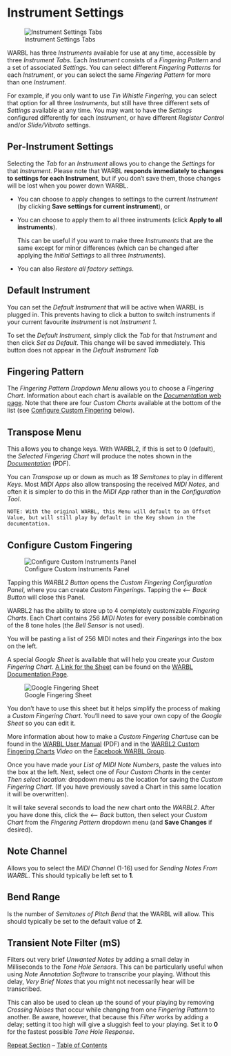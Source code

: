 # Instrument Settings

![Instrument Settings Tabs](images/Instrument_Settings.png)

WARBL has three *Instruments* available for use at any time, accessible by three *Instrument Tabs*. Each *Instrument* consists of a *Fingering Pattern* and a set of associated *Settings*. You can select different *Fingering Patterns* for each *Instrument*, or you can select the same *Fingering Pattern* for more than one *Instrument*.

For example, if you only want to use *Tin Whistle Fingering*, you can select that option for all three *Instruments*, but still have three different sets of *Settings* available at any time. You may want to have the *Settings* configured differently for each *Instrument*, or have different *Register Control* and/or *Slide/Vibrato* settings.

## Per-Instrument Settings
Selecting the *Tab* for an *Instrument* allows you to change the *Settings* for that *Instrument*. Please note that WARBL **responds immediately to changes to settings for each Instrument**, but if you don't save them, those changes will be lost when you power down WARBL.

* You can choose to apply changes to settings to the current *Instrument* (by clicking **Save settings for current instrument**), or
* You can choose to apply them to all three instruments (click **Apply to all instruments**).

	This can be useful if you want to make three *Instruments* that are the same except for minor differences (which can be changed after applying the *Initial Settings* to all three *Instruments*). 

* You can also *Restore all factory settings*.

## Default Instrument
You can set the *Default Instrument* that will be active when WARBL is plugged in. This prevents having to click a button to switch instruments if your current favourite *Instrument* is not *Instrument 1*.

To set the *Default Instrument*, simply click the *Tab* for that *Instrument* and then click *Set as Default*. This change will be saved immediately. This button does not appear in the *Default Instrument Tab*

## Fingering Pattern
The *Fingering Pattern Dropdown Menu* allows you to choose a *Fingering Chart*. Information about each chart is available on the [*Documentation* web page](https://warbl.xyz/documentation.html). Note that there are four *Custom Charts* available at the bottom of the list (see [Configure Custom Fingering][] below).

## Transpose Menu
This allows you to change keys. With WARBL2, if this is set to 0 (default), the *Selected Fingering Chart* will produce the notes shown in the [*Documentation*](https://warbl.xyz/WARBL%20Fingering%20Charts.pdf) (PDF).

You can *Transpose* up or down as much as *18 Semitones* to play in different *Keys*. Most *MIDI Apps* also allow transposing the received *MIDI Notes*, and often it is simpler to do this in the *MIDI App* rather than in the *Configuration Tool*. 

	NOTE: With the original WARBL, this Menu will default to an Offset Value, but will still play by default in the Key shown in the documentation.

## Configure Custom Fingering

![Configure Custom Instruments Panel](images/Configure_Custom_Instruments.png)

Tapping this *WARBL2 Button* opens the *Custom Fingering Configuration Panel*, where you can create *Custom Fingerings*. Tapping the *<-- Back Button* will close this Panel.

WARBL2 has the ability to store up to 4 completely customizable *Fingering Charts*. Each Chart contains 256 *MIDI Notes* for every possible combination of the 8 tone holes (the *Bell Sensor* is not used).

You will be pasting a list of 256 MIDI notes and their *Fingerings* into the box on the left.

A special *Google Sheet* is available that will help you create your *Custom Fingering Chart*. [A Link for the Sheet](https://docs.google.com/spreadsheets/d/1TiOm5iydLx7kXBsjmasravbg9PUEOyIMRFGYa4KknoA/edit?usp=sharing) can be found on the [WARBL Documentation Page](https://warbl.xyz/documentation.html).

![Google Fingering Sheet](images/Google_Fingering_Sheet.png)

You don't have to use this sheet but it helps simplify the process of making a *Custom Fingering Chart*. You'll need to save your own copy of the *Google Sheet* so you can edit it.

More information about how to make a *Custom Fingering Chart*use can be found in the [WARBL User Manual](https://warbl.xyz/WARBL2%20User%20Manual.pdf) (PDF) and in the [WARBL2 Custom Fingering Charts](https://www.youtube.com/watch?v=1wNI8WVKetg) *Video* on the [Facebook WARBL Group](https://www.youtube.com/@warbl335).

Once you have made your *List of MIDI Note Numbers*, paste the values into the box at the left. Next, select one of *Four Custom Charts* in the center *Then select location:* dropdown menu as the location for saving the *Custom Fingering Chart*. (If you have previously saved a Chart in this same location it will be overwritten).

It will take several seconds to load the new chart onto the *WARBL2*. After you have done this, click the *<-- Back* button,  then select your *Custom Chart* from the *Fingering Pattern* dropdown menu (and **Save Changes** if desired).

##  Note Channel 
Allows you to select the *MIDI Channel* (1-16) used for *Sending Notes From WARBL*. This should typically be left set to **1**.

## Bend Range
Is the number of *Semitones of Pitch Bend* that the WARBL will allow. This should typically be set to the default value of **2**.

## Transient Note Filter (mS)
Filters out very brief *Unwanted Notes* by adding a small delay in Milliseconds to the *Tone Hole Sensors*. This can be particularly useful when using *Note Annotation Software* to transcribe your playing. Without this delay, *Very Brief Notes* that you might not necessarily hear will be transcribed.

This can also be used to clean up the sound of your playing by removing *Crossing Noises* that occur while changing from one *Fingering Pattern* to another. Be aware, however, that because this *Filter* works by adding a delay; setting it too high will give a sluggish feel to your playing. Set it to **0** for the fastest possible *Tone Hole Response*.

[Repeat Section](#instrument-settings) -- [Table of Contents](#table-of-contents)

